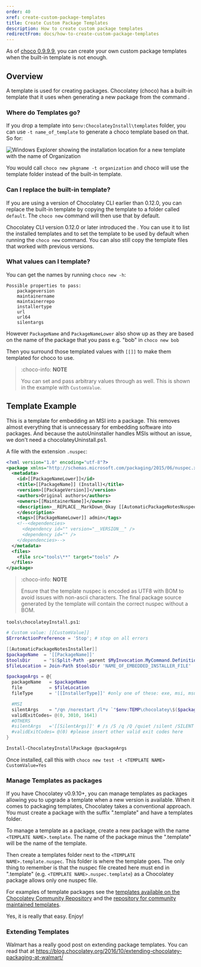 ```yaml
---
order: 40
xref: create-custom-package-templates
title: Create Custom Package Templates
description: How to create custom package templates
redirectFrom: docs/how-to-create-custom-package-templates
---
```


As of [choco 0.9.9.9](https://github.com/chocolatey/choco/issues/76), you can create your own custom package templates when the built-in template is not enough.

## Overview

A template is used for creating packages. Chocolatey (choco) has a built-in template that it uses when generating a new package from the command <Xref title="`choco new`" value="choco-command-new" />.

### Where do Templates go?

If you drop a template into `$env:ChocolateyInstall\templates` folder, you can use `-t name_of_template` to generate a choco template based on that. So for:

![Windows Explorer showing the installation location for a new template with the name of Organization](/images/features/choco-templates-location.png)

You would call `choco new pkgname -t organization` and choco will use the template folder instead of the built-in template.

### Can I replace the built-in template?

If you are using a version of Chocolatey CLI earlier than 0.12.0, you can replace the built-in template by copying the template to a folder called `default`. The `choco new` command will then use that by default.

Chocolatey CLI version 0.12.0 or later introduced the <Xref title="`choco template` command" value="choco-command-template" />. You can use it to list the installed templates and <Xref title="set the `defaultTemplateName`" value="configuration" anchor="general" /> to set the template to be used by default when running the `choco new` command. You can also still copy the template files that worked with previous versions.

### What values can I template?

You can get the names by running `choco new -h`:

~~~
Possible properties to pass:
    packageversion
    maintainername
    maintainerrepo
    installertype
    url
    url64
    silentargs
~~~

However `PackageName` and `PackageNameLower` also show up as they are based on the name of the package that you pass e.g. "bob" in `choco new bob`

Then you surround those templated values with `[[]]` to make them templated for choco to use.

> :choco-info: **NOTE**
>
> You can set and pass arbitrary values through as well. This is shown in the example with `CustomValue`.

## Template Example

This is a template for embedding an MSI into a package. This removes almost everything that is unnecessary for embedding software into packages. And because the autoUninstaller handles MSIs without an issue, we don't need a chocolateyUninstall.ps1.

A file with the extension `.nuspec`:

~~~xml
<?xml version="1.0" encoding="utf-8"?>
<package xmlns="http://schemas.microsoft.com/packaging/2015/06/nuspec.xsd">
  <metadata>
    <id>[[PackageNameLower]]</id>
    <title>[[PackageName]] (Install)</title>
    <version>[[PackageVersion]]</version>
    <authors>Original authors</authors>
    <owners>[[MaintainerName]]</owners>
    <description>__REPLACE__MarkDown_Okay [[AutomaticPackageNotesNuspec]]
    </description>
    <tags>[[PackageNameLower]] admin</tags>
    <!--<dependencies>
      <dependency id="" version="__VERSION__" />
      <dependency id="" />
    </dependencies>-->
  </metadata>
  <files>
    <file src="tools\**" target="tools" />
  </files>
</package>
~~~

> :choco-info: **NOTE**
>
> Ensure that the template nuspec is encoded as UTF8 with BOM to avoid issues with non-ascii characters. The final package source generated by the template will contain the correct nuspec without a BOM.

`tools\chocolateyInstall.ps1`:

~~~powershell
# Custom value: [[CustomValue]]
$ErrorActionPreference = 'Stop'; # stop on all errors

[[AutomaticPackageNotesInstaller]]
$packageName  = '[[PackageName]]'
$toolsDir     = "$(Split-Path -parent $MyInvocation.MyCommand.Definition)"
$fileLocation = Join-Path $toolsDir 'NAME_OF_EMBEDDED_INSTALLER_FILE'

$packageArgs = @{
  packageName   = $packageName
  file          = $fileLocation
  fileType      = '[[InstallerType]]' #only one of these: exe, msi, msu

  #MSI
  silentArgs    = "/qn /norestart /l*v `"$env:TEMP\chocolatey\$($packageName)\$($packageName).MsiInstall.log`""
  validExitCodes= @(0, 3010, 1641)
  #OTHERS
  #silentArgs   ='[[SilentArgs]]' # /s /S /q /Q /quiet /silent /SILENT /VERYSILENT -s - try any of these to get the silent installer
  #validExitCodes= @(0) #please insert other valid exit codes here
}

Install-ChocolateyInstallPackage @packageArgs
~~~

Once installed, call this with `choco new test -t <TEMPLATE NAME> CustomValue=Yes`

### Manage Templates as packages

If you have Chocolatey v0.9.10+, you can manage templates as packages allowing you to upgrade a template when a new version is available. When it comes to packaging templates, Chocolatey takes a conventional approach. You must create a package with the suffix ".template" and have a templates folder.

To manage a template as a package, create a new package with the name `<TEMPLATE NAME>.template`. The name of the package minus the ".template" will be the name of the template.

Then create a templates folder next to the `<TEMPLATE NAME>.template.nuspec`. This folder is where the template goes. The only thing to remember is that the nuspec file created here must end in ".template"  (e.g. `<TEMPLATE NAME>.nuspec.template`) as a Chocolatey package allows only one nuspec file.

For examples of template packages see the [templates available on the Chocolatey Community Repository](https://community.chocolatey.org/packages?q=id%3A.template) and the [repository for community maintained templates](https://github.com/chocolatey-community/chocolatey-templates).

Yes, it is really that easy. Enjoy!

### Extending Templates

Walmart has a really good post on extending package templates. You can read that at https://blog.chocolatey.org/2016/10/extending-chocolatey-packaging-at-walmart/
